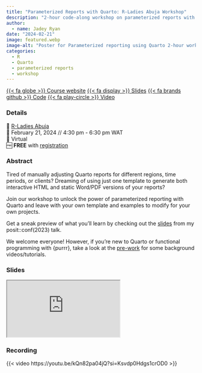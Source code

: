 ```yaml
---
title: "Parameterized Reports with Quarto: R-Ladies Abuja Workshop"
description: "2-hour code-along workshop on parameterized reports with Quarto"
author: 
  - name: Jadey Ryan
date: "2024-02-21"
image: featured.webp
image-alt: "Poster for Parameterized reporting using Quarto 2-hour workshop, presented by Jadey Ryan and hosted by R-Ladies Abuja"
categories:
  - R
  - Quarto
  - parameterized reports
  - workshop
---
```


<span class="listing-btn-group">
<a href="https://jadeyryan.quarto.pub/rladies-abuja-quarto-params/" class="btn" role="button">{{< fa globe >}} Course website</a> 
<a href="https://jadeyryan.quarto.pub/rladies-abuja-quarto-params/slides/" class="btn" role="button">{{< fa display >}} Slides</a> 
<a href="https://github.com/jadeynryan/parameterized-quarto-workshop/releases/tag/rladies-abuja" class="btn" role="button">{{< fa brands github >}} Code</a>
<a href="https://youtu.be/kQn82pa04jQ?si=Ksvdp0Hdgs1crOD0" class="btn" role="button">{{< fa play-circle >}} Video</a>
</span>

### Details

👥 [R-Ladies Abuja](https://www.meetup.com/rladies-abuja)   
📆 February 21, 2024 // 4:30 pm - 6:30 pm WAT  
🏨 Virtual  
🆓 **FREE** with [registration](https://www.meetup.com/rladies-abuja/events/298688371/)  

### Abstract

Tired of manually adjusting Quarto reports for different regions, time periods, or clients? Dreaming of using just one template to generate both interactive HTML and static Word/PDF versions of your reports?

Join our workshop to unlock the power of parameterized reporting with Quarto and leave with your own template and examples to modify for your own projects.

Get a sneak preview of what you'll learn by checking out the [slides](https://jadeyryan.com/talks/2023-09-25_posit_parameterized-quarto/) from my posit::conf(2023) talk.

We welcome everyone! However, if you're new to Quarto or functional programming with {purrr}, take a look at the [pre-work](https://jadeyryan.quarto.pub/rladies-abuja-quarto-params/prework.html#sec-quarto-purrr) for some background videos/tutorials.

### Slides

<iframe class="slides" src="https://jadeyryan.quarto.pub/rladies-abuja-quarto-params/slides/#/title-slide"></iframe>

### Recording

{{< video https://youtu.be/kQn82pa04jQ?si=Ksvdp0Hdgs1crOD0 >}}